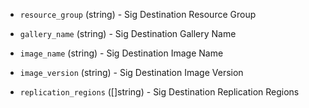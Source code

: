 <!-- Code generated from the comments of the SharedImageGalleryDestination struct in builder/azure/arm/config.go; DO NOT EDIT MANUALLY -->

- `resource_group` (string) - Sig Destination Resource Group

- `gallery_name` (string) - Sig Destination Gallery Name

- `image_name` (string) - Sig Destination Image Name

- `image_version` (string) - Sig Destination Image Version

- `replication_regions` ([]string) - Sig Destination Replication Regions
